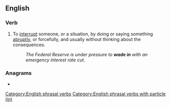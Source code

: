 ==English==

===Verb===
{{head|en|verb}}

# To [[interrupt]] someone, or a situation, by doing or saying something [[abruptly]], or forcefully, and usually without thinking about the consequences.
#: ''The Federal Reserve is under pressure to '''wade in''' with an emergency interest rate cut''.

===Anagrams===
* {{anagrams|en|Edwina|danwei|wained}}

[[Category:English phrasal verbs]]
[[Category:English phrasal verbs with particle (in)]]